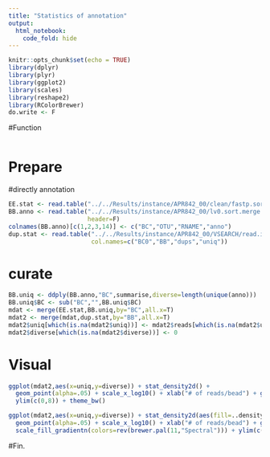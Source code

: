```yaml
---
title: "Statistics of annotation"
output:
  html_notebook:
    code_fold: hide
---
```


```r
knitr::opts_chunk$set(echo = TRUE)
library(dplyr)
library(plyr)
library(ggplot2)
library(scales)
library(reshape2)
library(RColorBrewer)
do.write <- F
```

#Function
```r

```

# Prepare
#directly annotation


```r
EE.stat <- read.table("../../Results/instance/APR842_00/clean/fastp.sort.1.fq.idx.stat.random10",header=F,col.names=c("BC","BB","reads"))
BB.anno <- read.table("../../Results/instance/APR842_00/lv0.sort.merge.derep.nonchimeras.otus.tax.blast6.1st.anno",
                      header=F)
colnames(BB.anno)[c(1,2,3,14)] <- c("BC","OTU","RNAME","anno")
dup.stat <- read.table("../../Results/instance/APR842_00/VSEARCH/read.individual.beads.list.bak",
                       col.names=c("BC0","BB","dups","uniq"))
```

# curate
```r
BB.uniq <- ddply(BB.anno,"BC",summarise,diverse=length(unique(anno)))
BB.uniq$BC <- sub("BC","",BB.uniq$BC)
mdat <- merge(EE.stat,BB.uniq,by="BC",all.x=T)
mdat2 <- merge(mdat,dup.stat,by="BB",all.x=T)
mdat2$uniq[which(is.na(mdat2$uniq))] <- mdat2$reads[which(is.na(mdat2$uniq))]
mdat2$diverse[which(is.na(mdat2$diverse))] <- 0

```

# Visual
```r
ggplot(mdat2,aes(x=uniq,y=diverse)) + stat_density2d() + 
  geom_point(alpha=.05) + scale_x_log10() + xlab("# of reads/bead") + geom_vline(xintercept = 15,linetype=2) +
  ylim(c(0,8)) + theme_bw()

ggplot(mdat2,aes(x=uniq,y=diverse)) + stat_density2d(aes(fill=..density..),geom="raster",contour=F) + 
  geom_point(alpha=.05) + scale_x_log10() + xlab("# of reads/bead") + geom_vline(xintercept = 15,linetype=2) +
  scale_fill_gradientn(colors=rev(brewer.pal(11,"Spectral"))) + ylim(c(0,8)) + theme_bw()
```





#Fin.